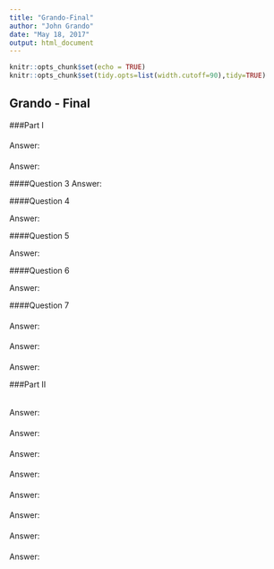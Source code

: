```yaml
---
title: "Grando-Final"
author: "John Grando"
date: "May 18, 2017"
output: html_document
---
```


```r
knitr::opts_chunk$set(echo = TRUE)
knitr::opts_chunk$set(tidy.opts=list(width.cutoff=90),tidy=TRUE)
```

## Grando - Final

###Part I

####

Answer:



####

Answer:



####Question 3
Answer:



####Question 4

Answer:



####Question 5

Answer:



####Question 6

Answer:



####Question 7


####

Answer:



####

Answer:



####

Answer:



###Part II



```r

```



####

Answer:



####

Answer:



####
Answer:





####

Answer:



####

Answer:



####

Answer:



####

Answer:



####

Answer:



